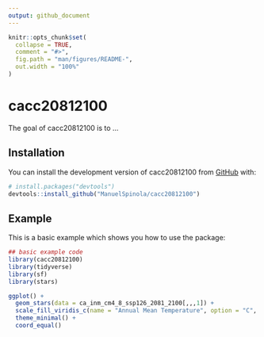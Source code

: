 ```yaml
---
output: github_document
---
```


<!-- README.md is generated from README.Rmd. Please edit that file -->

```r
knitr::opts_chunk$set(
  collapse = TRUE,
  comment = "#>",
  fig.path = "man/figures/README-",
  out.width = "100%"
)
```

# cacc20812100

<!-- badges: start -->
<!-- badges: end -->

The goal of cacc20812100 is to ...

## Installation

You can install the development version of cacc20812100 from [GitHub](https://github.com/) with:

``` r
# install.packages("devtools")
devtools::install_github("ManuelSpinola/cacc20812100")
```

## Example

This is a basic example which shows you how to use the package:

```r
## basic example code
library(cacc20812100)
library(tidyverse)
library(sf)
library(stars)
```

```r
ggplot() +
  geom_stars(data = ca_inm_cm4_8_ssp126_2081_2100[,,,1]) +
  scale_fill_viridis_c(name = "Annual Mean Temperature", option = "C", na.value = "transparent", direction = -1) +
  theme_minimal() +
  coord_equal()
```
